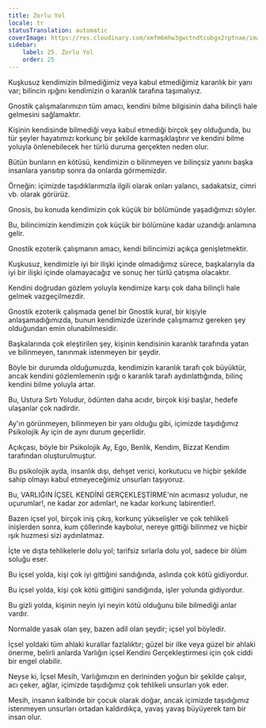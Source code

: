 ```yaml
---
title: Zorlu Yol
locale: tr
statusTranslation: automatic
coverImage: https://res.cloudinary.com/xmfm6mhw3gwctndtcubgx2rptnae/image/upload/v1741354419/small_cover_la_gran_rebelion_28716e29d2.webp
sidebar:
    label: 25. Zorlu Yol
    order: 25
---
```

Kuşkusuz kendimizin bilmediğimiz veya kabul etmediğimiz karanlık bir yanı var; bilincin ışığını kendimizin o karanlık tarafına taşımalıyız.

Gnostik çalışmalarımızın tüm amacı, kendini bilme bilgisinin daha bilinçli hale gelmesini sağlamaktır.

Kişinin kendisinde bilmediği veya kabul etmediği birçok şey olduğunda, bu tür şeyler hayatımızı korkunç bir şekilde karmaşıklaştırır ve kendini bilme yoluyla önlenebilecek her türlü duruma gerçekten neden olur.

Bütün bunların en kötüsü, kendimizin o bilinmeyen ve bilinçsiz yanını başka insanlara yansıtıp sonra da onlarda görmemizdir.

Örneğin: içimizde taşıdıklarımızla ilgili olarak onları yalancı, sadakatsiz, cimri vb. olarak görürüz.

Gnosis, bu konuda kendimizin çok küçük bir bölümünde yaşadığımızı söyler.

Bu, bilincimizin kendimizin çok küçük bir bölümüne kadar uzandığı anlamına gelir.

Gnostik ezoterik çalışmanın amacı, kendi bilincimizi açıkça genişletmektir.

Kuşkusuz, kendimizle iyi bir ilişki içinde olmadığımız sürece, başkalarıyla da iyi bir ilişki içinde olamayacağız ve sonuç her türlü çatışma olacaktır.

Kendini doğrudan gözlem yoluyla kendimize karşı çok daha bilinçli hale gelmek vazgeçilmezdir.

Gnostik ezoterik çalışmada genel bir Gnostik kural, bir kişiyle anlaşamadığımızda, bunun kendimizde üzerinde çalışmamız gereken şey olduğundan emin olunabilmesidir.

Başkalarında çok eleştirilen şey, kişinin kendisinin karanlık tarafında yatan ve bilinmeyen, tanınmak istenmeyen bir şeydir.

Böyle bir durumda olduğumuzda, kendimizin karanlık tarafı çok büyüktür, ancak kendini gözlemlemenin ışığı o karanlık tarafı aydınlattığında, bilinç kendini bilme yoluyla artar.

Bu, Ustura Sırtı Yoludur, ödünten daha acıdır, birçok kişi başlar, hedefe ulaşanlar çok nadirdir.

Ay'ın görünmeyen, bilinmeyen bir yanı olduğu gibi, içimizde taşıdığımız Psikolojik Ay için de aynı durum geçerlidir.

Açıkçası, böyle bir Psikolojik Ay, Ego, Benlik, Kendim, Bizzat Kendim tarafından oluşturulmuştur.

Bu psikolojik ayda, insanlık dışı, dehşet verici, korkutucu ve hiçbir şekilde sahip olmayı kabul etmeyeceğimiz unsurları taşıyoruz.

Bu, VARLIĞIN İÇSEL KENDİNİ GERÇEKLEŞTİRME'nin acımasız yoludur, ne uçurumlar!, ne kadar zor adımlar!, ne kadar korkunç labirentler!.

Bazen içsel yol, birçok iniş çıkış, korkunç yükselişler ve çok tehlikeli inişlerden sonra, kum çöllerinde kaybolur, nereye gittiği bilinmez ve hiçbir ışık huzmesi sizi aydınlatmaz.

İçte ve dışta tehlikelerle dolu yol; tarifsiz sırlarla dolu yol, sadece bir ölüm soluğu eser.

Bu içsel yolda, kişi çok iyi gittiğini sandığında, aslında çok kötü gidiyordur.

Bu içsel yolda, kişi çok kötü gittiğini sandığında, işler yolunda gidiyordur.

Bu gizli yolda, kişinin neyin iyi neyin kötü olduğunu bile bilmediği anlar vardır.

Normalde yasak olan şey, bazen adil olan şeydir; içsel yol böyledir.

İçsel yoldaki tüm ahlaki kurallar fazlalıktır; güzel bir ilke veya güzel bir ahlaki önerme, belirli anlarda Varlığın içsel Kendini Gerçekleştirmesi için çok ciddi bir engel olabilir.

Neyse ki, İçsel Mesih, Varlığımızın en derininden yoğun bir şekilde çalışır, acı çeker, ağlar, içimizde taşıdığımız çok tehlikeli unsurları yok eder.

Mesih, insanın kalbinde bir çocuk olarak doğar, ancak içimizde taşıdığımız istenmeyen unsurları ortadan kaldırdıkça, yavaş yavaş büyüyerek tam bir insan olur.

